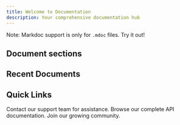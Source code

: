 ```yaml
---
title: Welcome to Documentation
description: Your comprehensive documentation hub
---
```



Note: Markdoc support is only for `.mdoc` files. Try it out!

## Document sections

<DocsSections />



## Recent Documents

<RecentDocs />

## Quick Links

<CardGrid>
  <Card title="Need Help?" icon="question">
    Contact our support team for assistance.
  </Card>
  <Card title="API Reference" icon="setting">
    Browse our complete API documentation.
  </Card>
  <Card title="Community" icon="discord">
    Join our growing community.
  </Card>
</CardGrid>
